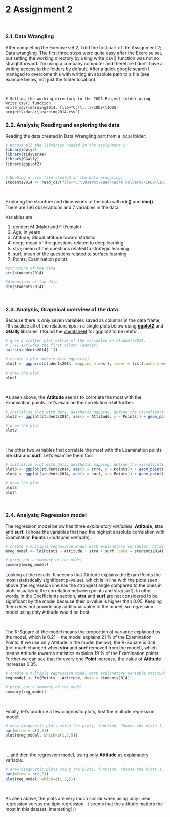 # 2 Assignment 2

<br>

### 2.1. Data Wrangling
After completing the Exercise set 2, I did the first part of the Assignment 2; Data wrangling. The first three steps were quite easy after the Exercise set, but setting the working directory by using write_csv() function was not so straightforward. I'm using a company computer and therefore I don't have a writing access to the folders by default. After a quick [google search](https://stackoverflow.com/questions/17779004/cannot-export-data-to-a-file-in-r-write-csv) I managed to overcome this with writing an absolute path to a file (see example below, not just the folder location). 

<br>

```
# Setting the working directory to the IODS Project folder using write_csv() function. 
write_csv(learning2014, file="C:\\...\\IODS\\IODS-project\\data\\learning2014.csv")
```

### 2.2. Analysis; Reading and exploring the data

Reading the data created in Data Wrangling part from a local folder:

```r

# access all the libraries needed in the assignment 2:
library(dplyr)
library(tidyverse)
library(GGally)
library(ggplot2)


# Reading a .csv file created in the Data wrangling:
students2014 <- read_csv(file="C:\\Users\\kuud\\Work Folders\\IODS\\IODS-project\\data\\learning2014.csv")
```

<br>

Exploring the structure and dimensions of the data with **str()** and **dim()**. 
There are 166 observations and 7 variables in the data. 

Variables are:

1. gender; M (Male) and F (Female)\
2. Age; in years
3. Attitude; Global attitude toward statistic
4. deep; mean of the questions related to deep learning
5. stra; mean of the questions related to strategic learning
6. surf; mean of the questions related to surface learning
7. Points; Examination points

```r
#structure of the data
str(students2014)

#dimensions of the data
dim(students2014)
```

<br> 

### 2.3. Analysis; Graphical overview of the data

Because there is only seven variables saved as columns in the data frame, I'll visualize all of the relationships in a single plots below using [**ggplot2**](http://ggplot2.org/) and **GGally** libraries. I found the [cheatsheet](https://rstudio.github.io/cheatsheets/html/data-visualization.html) for ggplot2 to be useful.


```r
# draw a scatter plot matrix of the variables in students2014.
# [-1] excludes the first column (gender)
pairs(students2014[-1])

# create a plot matrix with ggpairs()
plot1 <- ggpairs(students2014, mapping = aes(), lower = list(combo = wrap("facethist", bins = 20))) + ggtitle ("The relationships of the variables")

# draw the plot
plot1

```

<br> 

As seen above, the **Attitude** seems to correlate the most with the Examination points. Let's examine the correlation a bit further:

```r

# initialize plot with data, aesthetic mapping, define the visualization type (points), add regression line and a title
plot2 <- ggplot(students2014, aes(x = Attitude, y = Points)) + geom_point() + geom_smooth(method = "lm") + ggtitle ("Student's attitude versus Exam Points")

# draw the plot
plot2


```

<br> 

The other two variables that correlate the most with the Examination points are **stra** and **surf**. Let's examine them too:

```r

# initialize plot with data, aesthetic mapping, define the visualization type (points), add regression line and a title
plot3 <- ggplot(students2014, aes(x = stra, y = Points)) + geom_point() + geom_smooth(method = "lm") + ggtitle ("Student's strategic learning versus Exam Points")
plot4 <- ggplot(students2014, aes(x = surf, y = Points)) + geom_point() + geom_smooth(method = "lm") + ggtitle ("Student's surface learning versus Exam Points")

# draw the plot
plot3
plot4


```

<br> 

### 2.4. Analysis; Regression model

The regression model below has three *explanatory variables*: **Attitude**, **stra** and **surf**. I chose the variables that had the highest absolute correlation with Examination **Points** (=*outcome variable*). 

```r

# create a multiple regression model with explanatory variables: Attitude, stra and surf and outcome variable: Points
mreg_model <- lm(Points ~ Attitude + stra + surf, data = students2014)

# print out a summary of the model
summary(mreg_model)

```

Looking at the results: It seeems that Attitude explains the Exam Points the most (statistically significant p-value), which is in line with the plots seen above (the regression line has the strongest angle compared to the ones in plots visualizing the correlation between points and stra/surf). In other words, in the Coefficients section, **stra** and **surf** are not considered to be significant by the model because their p-value is higher than 0.05. Keeping them does not provide any additional value to the model, so regression model using only Attitude would be best.

<br>

The R-Square of the model means the proportion of variance explained by the model, which is 0.21 = the model explains 21 % of the Examination Points. If we use only Attitude in the model (below), the R-Square is 0.19 (not much changed when **stra** and **surf** removed from the model), which means Attitude towards statistics explains 19 % of the Examination points. Further we can see that for every one **Point** increase, the value of **Attitude** increases 0.35.

```r

# create a multiple regression model with explanatory variable Attitude and outcome variable Points
reg_model <- lm(Points ~ Attitude, data = students2014)

# print out a summary of the model
summary(reg_model)

```

<br>

Finally, let's produce a few diagnostic plots, first the multiple regression model:

```r

# draw diagnostic plots using the plot() function. Choose the plots 1, 2 and 5
par(mfrow = c(2,2))
plot(mreg_model, which=c(1,2,5))

```

<br>

... and then the regression model, using only **Attitude** as explanatory variable:

```r

# draw diagnostic plots using the plot() function. Choose the plots 1, 2 and 5
par(mfrow = c(2,2))
plot(reg_model, which=c(1,2,5))

```
<br>

As seen above, the plots are very much similar when using only linear regression versus multiple regression. It seems that the attitude matters the most in this dataset. Interesting! :) 

<br>
<br>